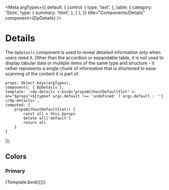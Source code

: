 

<Meta
  argTypes={{
    default: {
      control: {
        type: 'text',
      },
      table: {
        category: 'Slots',
        type: {
          summary: 'html',
        },
      }
    },
  }}
  title="Components/Details"
  component={DpDetails} />

# Details

The `DpDetails` component is used to reveal detailed information only when users need it. Other than the accordion or
expandable table, it is not used to display tabular data or multiple items of the same type and structure - it rather
represents a single chunk of information that is shortened to ease scanning of the content it is part of.

    props: Object.keys(argTypes),
    components: { DpDetails },
    template: `<dp-details v-bind="propsWithoutDefaultSlot" v-on="$props">${typeof args.default !== 'undefined' ? args.default : ''}</dp-details>`,
    computed: {
        propsWithoutDefaultSlot() {
            const all = this.$props
            delete all['default']
            return all
        }
    }
});

## Colors

### Primary
<Canvas>
    <Story
      name="Default usage"
      args={{
          default: `Content to be revealed onClick of the summary. Here, content of any length can be placed. However
          this does not mean that content have to be as long as possible, especially if no real value is added by lengthening
          sentences that otherwise would not even have to be read.`,
          summary: 'The summary tells users what to find in the details'
      }}>
      {Template.bind({})}
    </Story>
</Canvas>
